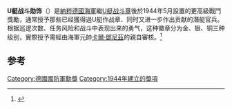 {{Infobox Military Award
|name=U艇战斗勋饰
|image=[[file:Agrafe_de_combat_au_front_des_U-Boote-1.JPG|400px]]
|caption=
|awarded_by=[[纳粹德国|纳粹德国]]
|type=[[徽章|徽章]]
|eligibility=军人
|for=
|campaign=[[第二次世界大战|第二次世界大战]]
|status=
|description=
|clasps=
|established=1944年5月15日
|first_award=
|last_award=
|total=
|posthumous=
|recipients=
|individual=
|higher=
|same=
|lower=[[U艇战斗章|U艇战斗章]]
|related=
|image2=
|caption2=
}}
'''U艇战斗勋饰'''（{{lang-de|U-Boot-Frontspange}}）是[[納粹德國海軍|納粹德國海軍]]繼[[U艇战斗章|U艇战斗章]]後於1944年5月設置的更高級戰鬥獎勵，通常授予那些已经獲得過U艇作战章、同时又进一步作出贡献的潛艇官兵。根据巡逻次数、任务风险和战斗中表现出来的勇气，这种徽章分为金、银、铜三种级别，實際授予需經由海軍元帥[[卡爾·鄧尼茲|卡爾·鄧尼茲]]的親自審核。<ref>{{Cite web |url=http://www.uboataces.com/front-clasp.shtml |title=front-clasp |accessdate=2013-06-13 |archive-date=2015-11-06 |archive-url=https://web.archive.org/web/20151106220111/http://www.uboataces.com/front-clasp.shtml |dead-url=no }}</ref>
==参考==
{{reflist}}
{{納粹德國軍事勳獎}}
[[Category:德國國防軍勳獎|Category:德國國防軍勳獎]]
[[Category:1944年建立的獎項|Category:1944年建立的獎項]]